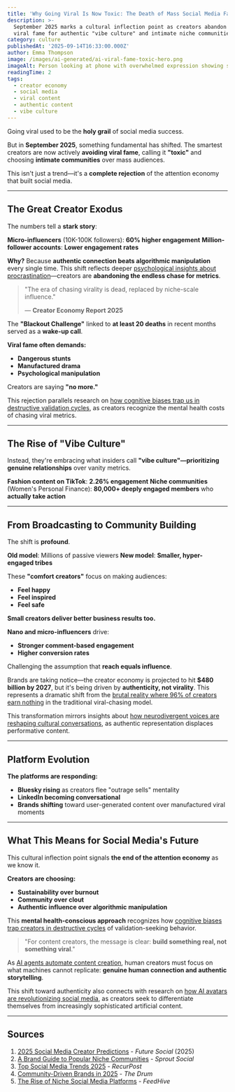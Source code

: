 ```yaml
---
title: 'Why Going Viral Is Now Toxic: The Death of Mass Social Media Fame'
description: >-
  September 2025 marks a cultural inflection point as creators abandon
  viral fame for authentic "vibe culture" and intimate niche communities
category: culture
publishedAt: '2025-09-14T16:33:00.000Z'
author: Emma Thompson
image: /images/ai-generated/ai-viral-fame-toxic-hero.png
imageAlt: Person looking at phone with overwhelmed expression showing social media toxicity
readingTime: 2
tags:
  - creator economy
  - social media
  - viral content
  - authentic content
  - vibe culture
---
```


Going viral used to be the **holy grail** of social media success.

But in **September 2025**, something fundamental has shifted. The smartest creators are now actively **avoiding viral fame**, calling it **"toxic"** and choosing **intimate communities** over mass audiences.

This isn't just a trend—it's a **complete rejection** of the attention economy that built social media.

---

## The Great Creator Exodus

The numbers tell a **stark story**:

**Micro-influencers** (10K-100K followers): **60% higher engagement**
**Million-follower accounts**: **Lower engagement rates**

**Why?** Because **authentic connection beats algorithmic manipulation** every single time. This shift reflects deeper [psychological insights about procrastination](/psychology/the-psychology-behind-why-we-procrastinate-even-when-we-know)—creators are **abandoning the endless chase for metrics**.

> "The era of chasing virality is dead, replaced by niche-scale influence."
>
> — **Creator Economy Report 2025**

The **"Blackout Challenge"** linked to **at least 20 deaths** in recent months served as a **wake-up call**.

**Viral fame often demands:**

- **Dangerous stunts**
- **Manufactured drama**
- **Psychological manipulation**

Creators are saying **"no more."**

This rejection parallels research on [how cognitive biases trap us in destructive validation cycles](/psychology/your-brain-lies-to-you-cognitive-biases-2025), as creators recognize the mental health costs of chasing viral metrics.

---

## The Rise of "Vibe Culture"

Instead, they're embracing what insiders call **"vibe culture"—prioritizing genuine relationships** over vanity metrics.

**Fashion content on TikTok**: **2.26% engagement**
**Niche communities** (Women's Personal Finance): **80,000+ deeply engaged members** who **actually take action**

---

## From Broadcasting to Community Building

The shift is **profound**.

**Old model**: Millions of passive viewers
**New model**: **Smaller, hyper-engaged tribes**

These **"comfort creators"** focus on making audiences:

- **Feel happy**
- **Feel inspired**
- **Feel safe**

**Small creators deliver better business results too.**

**Nano and micro-influencers** drive:

- **Stronger comment-based engagement**
- **Higher conversion rates**

Challenging the assumption that **reach equals influence**.

Brands are taking notice—the creator economy is projected to hit **$480 billion by 2027**, but it's being driven by **authenticity, not virality**. This represents a dramatic shift from the [brutal reality where 96% of creators earn nothing](/culture/creator-economy-hits-500-billion) in the traditional viral-chasing model.

This transformation mirrors insights about [how neurodivergent voices are reshaping cultural conversations](/culture/neurodivergent-voices-cultural-revolution-2025), as authentic representation displaces performative content.

---

## Platform Evolution

**The platforms are responding:**

- **Bluesky rising** as creators flee "outrage sells" mentality
- **LinkedIn becoming conversational**
- **Brands shifting** toward user-generated content over manufactured viral moments

---

## What This Means for Social Media's Future

This cultural inflection point signals **the end of the attention economy** as we know it.

**Creators are choosing:**

- **Sustainability over burnout**
- **Community over clout**
- **Authentic influence over algorithmic manipulation**

This **mental health-conscious approach** recognizes how [cognitive biases trap creators in destructive cycles](/psychology/your-brain-lies-to-you-cognitive-biases-2025) of validation-seeking behavior.

> "For content creators, the message is clear: **build something real, not something viral**."

As [AI agents automate content creation](/technology/ai-agents-workplace-productivity-2025), human creators must focus on what machines cannot replicate: **genuine human connection and authentic storytelling**.

This shift toward authenticity also connects with research on [how AI avatars are revolutionizing social media](/culture/ai-avatars-revolutionizing-social-media), as creators seek to differentiate themselves from increasingly sophisticated artificial content.

---

## Sources

1. [2025 Social Media Creator Predictions](https://futuresocial.beehiiv.com/p/2025-social-media-content-and-creator-predictions) - _Future Social_ (2025)
2. [A Brand Guide to Popular Niche Communities](https://sproutsocial.com/insights/niche-communities/) - _Sprout Social_
3. [Top Social Media Trends 2025](https://recurpost.com/blog/social-media-trends/) - _RecurPost_
4. [Community-Driven Brands in 2025](https://www.thedrum.com/opinion/2024/12/19/social-media-s-social-side-falters-2025-the-year-community-driven-brands) - _The Drum_
5. [The Rise of Niche Social Media Platforms](https://www.feedhive.com/blog/the-rise-of-niche-social-media-platforms-opportunities-for-marketers-in-2025) - _FeedHive_
